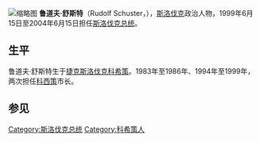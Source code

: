 [[File:Rudolf_Schuster_2011.jpg|缩略图]]
'''鲁道夫·舒斯特'''（Rudolf Schuster，{{bd|1934年|1月4日|}}），[[斯洛伐克|斯洛伐克]]政治人物，1999年6月15日至2004年6月15日担任[[斯洛伐克总统|斯洛伐克总统]]。

== 生平 ==
鲁道夫·舒斯特生于[[捷克斯洛伐克|捷克斯洛伐克]][[科希策|科希策]]。1983年至1986年、1994年至1999年，两次担任[[科西策|科西策]]市长。

==参见==
{{reflist}}
{{Authority control}}
[[Category:斯洛伐克总统|Category:斯洛伐克总统]]
[[Category:科希策人|Category:科希策人]]